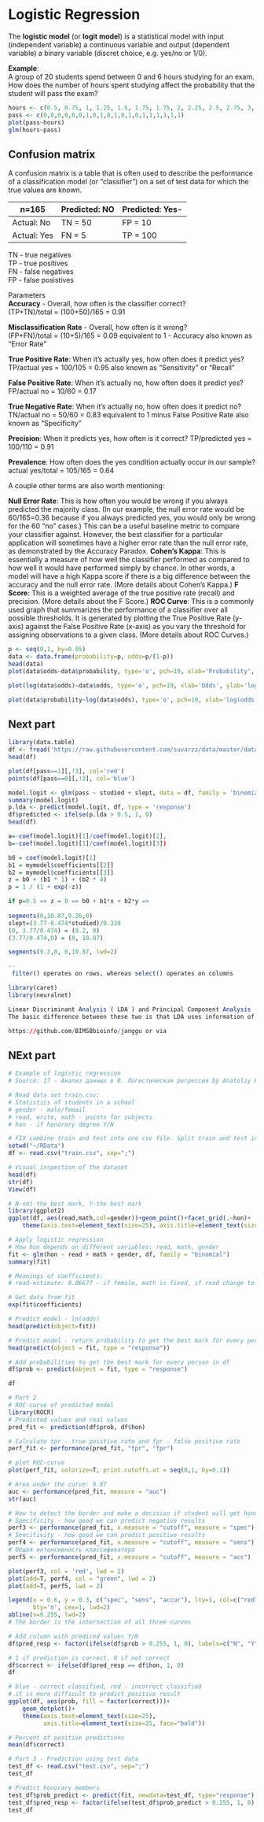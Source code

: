 # Logistic Regression

The **logistic model** (or **logit model**) is a statistical model with input (independent variable) 
a continuous variable and output (dependent variable) a binary variable (discret choice, e.g. yes/no or 1/0).

**Example**:  
A group of 20 students spend between 0 and 6 hours studying for an exam. How does the number of hours spent studying affect the probability that the student will pass the exam?  

```r
hours <- c(0.5, 0.75, 1, 1.25, 1.5, 1.75, 1.75, 2, 2.25, 2.5, 2.75, 3, 3.25, 3.5, 4, 4.25, 4.5, 4.75, 5, 5.5)
pass <- c(0,0,0,0,0,0,1,0,1,0,1,0,1,0,1,1,1,1,1,1)
plot(pass~hours)
glm(hours~pass)
```

## Confusion matrix  
A confusion matrix is a table that is often used to describe the performance of a classification model (or "classifier") on a set of test data for which the true values are known.  

| n=165       | Predicted: NO | Predicted: Yes-|
|-------------|---------------|----------------|
| Actual: No  | TN = 50       | FP = 10        |
| Actual: Yes | FN = 5        | TP = 100       |

TN - true negatives  
TP - true positives  
FN - false negatives  
FP - false posistives  

Parameters  
**Accuracy** - Overall, how often is the classifier correct?  
(TP+TN)/total = (100+50)/165 = 0.91

**Misclassification Rate** - Overall, how often is it wrong?  
(FP+FN)/total = (10+5)/165 = 0.09
equivalent to 1 - Accuracy
also known as "Error Rate"

**True Positive Rate**: When it's actually yes, how often does it predict yes?
TP/actual yes = 100/105 = 0.95
also known as "Sensitivity" or "Recall"

**False Positive Rate**: When it's actually no, how often does it predict yes?
FP/actual no = 10/60 = 0.17

**True Negative Rate**: When it's actually no, how often does it predict no?
TN/actual no = 50/60 = 0.83
equivalent to 1 minus False Positive Rate
also known as "Specificity"

**Precision**: When it predicts yes, how often is it correct?
TP/predicted yes = 100/110 = 0.91

**Prevalence**: How often does the yes condition actually occur in our sample?
actual yes/total = 105/165 = 0.64

A couple other terms are also worth mentioning:

**Null Error Rate**: This is how often you would be wrong if you always predicted the majority class. (In our example, the null error rate would be 60/165=0.36 because if you always predicted yes, you would only be wrong for the 60 "no" cases.) This can be a useful baseline metric to compare your classifier against. However, the best classifier for a particular application will sometimes have a higher error rate than the null error rate, as demonstrated by the Accuracy Paradox.
**Cohen's Kappa**: This is essentially a measure of how well the classifier performed as compared to how well it would have performed simply by chance. In other words, a model will have a high Kappa score if there is a big difference between the accuracy and the null error rate. (More details about Cohen's Kappa.)
**F Score**: This is a weighted average of the true positive rate (recall) and precision. (More details about the F Score.)
**ROC Curve**: This is a commonly used graph that summarizes the performance of a classifier over all possible thresholds. It is generated by plotting the True Positive Rate (y-axis) against the False Positive Rate (x-axis) as you vary the threshold for assigning observations to a given class. (More details about ROC Curves.)

```r
p <- seq(0,1, by=0.05)
data <- data.frame(probability=p, odds=p/(1-p))
head(data)
plot(data$odds~data$probability, type='o', pch=19, xlab='Probability', ylab='Odds')

plot(log(data$odds)~data$odds, type='o', pch=19, xlab='Odds', ylab='log(odds)')

plot(data$probability~log(data$odds), type='o', pch=19, xlab='log(odds)', ylab='Probability')

```

## Next part

```r
library(data.table)
df <- fread('https://raw.githubusercontent.com/suvarzz/data/master/data_classification.csv', header=T, sep=",")
head(df)

plot(df[pass==1][,!3], col='red')
points(df[pass==0][,!3], col='blue')

model.logit <- glm(pass ~ studied + slept, data = df, family = 'binomial')
summary(model.logit)
p.lda <- predict(model.logit, df, type = 'response')
df$predicted <- ifelse(p.lda > 0.5, 1, 0)
head(df)

a=-coef(model.logit)[1]/coef(model.logit)[2],
b=-coef(model.logit)[1]/coef(model.logit)[3])

b0 = coef(model.logit)[1]
b1 = mymodel$coefficients[[2]]
b2 = mymodel$coefficients[[3]]
z = b0 + (b1 * 1) + (b2 * 4)
p = 1 / (1 + exp(-z))

if p=0.5 => z = 0 => b0 + b1*x + b2*y => 
  
segments(0,10.87,9.26,0)
slept=(3.77-0.474*studied)/0.338
(0, 3.77/0.474) = (9.2, 0)
(3.77/0.474,0) = (0, 10.87)

segments(9.2,0, 0,10.87, lwd=2)

--
 filter() operates on rows, whereas select() operates on columns

library(caret)
library(neuralnet)

Linear Discriminant Analysis ( LDA ) and Principal Component Analysis ( PCA )
The basic difference between these two is that LDA uses information of classes to find new features in order to maximize its separability while PCA uses the variance of each feature to do the same. In this context, LDA can be consider a supervised algorithm and PCA an unsupervised algorithm.

https://github.com/BIMSBbioinfo/janggu or via
```

## NExt part
```r
# Example of logistic regression
# Source: 17 - Анализ данных в R. Логистическая регрессия by Anatoliy Karpov

# Read data set train.csv:
# Statistics of students in a school
# gender - male/femail
# read, write, math - points for subjects
# hon - if honorary degree Y/N

# FIX combine train and test into one csv file. Split train and test inside this script
setwd("~/RData")
df <- read.csv("train.csv", sep=";")

# Visual inspection of the dataset
head(df)
str(df)
View(df)

# N-not the best mark, Y-the best mark
library(ggplot2)
ggplot(df, aes(read,math,col=gender))+geom_point()+facet_grid(.~hon)+
    theme(axis.text=element_text(size=25), axis.title=element_text(size=25, face='bold'))

# Apply logistic regression
# How hon depends on different variables: read, math, gender
fit <- glm(hon ~ read + math + gender, df, family = "binomial")
summary(fit)

# Meanings of coefficients:
# read-estimate: 0.06677 - if female, math is fixed, if read change to 1, then ln(odds) will be changed to 0.06677

# Get data from fit
exp(fit$coefficients)

# Predict model - ln(odds)
head(predict(object=fit))

# Predict model - return probability to get the best mark for every person
head(predict(object = fit, type = "response"))

# Add probabilities to get the best mark for every person in df
df$prob <- predict(object = fit, type = "response")

df

# Part 2
# ROC-curve of predicted model
library(ROCR)
# Predicted values and real values
pred_fit <- prediction(df$prob, df$hon)

# Calculate tpr - true positive rate and fpr - false positive rate
perf_fit <- performance(pred_fit, "tpr", "fpr")

# plot ROC-curve
plot(perf_fit, colorize=T, print.cutoffs.at = seq(0,1, by=0.1))

# Area under the curve: 0.87
auc <- performance(pred_fit, measure = "auc")
str(auc)

# How to detect the border and make a decision if student will get honorary degree
# Specificity - how good we can predict negative results
perf3 <- performance(pred_fit, x.measure = "cutoff", measure = "spec")
# Sencitivity - how good we can predict positive results
perf4 <- performance(pred_fit, x.measure = "cutoff", measure = "sens")
# Общая интенсивность классификатора
perf5 <- performance(pred_fit, x.measure = "cutoff", measure = "acc")

plot(perf3, col = 'red', lwd = 2)
plot(add=T, perf4, col = "green", lwd = 2)
plot(add=T, perf5, lwd = 2)

legend(x = 0.6, y = 0.3, c("spec", "sens", "accur"), lty=1, col=c("red", "green", "black"),
       bty='n', cex=1, lwd=2)
abline(v=0.255, lwd=2)
# The border is the intersection of all three curves

# Add column with prediced values Y/N
df$pred_resp <- factor(ifelse(df$prob > 0.255, 1, 0), labels=c("N", "Y"))

# 1 if prediction is correct, 0 if not correct
df$correct <- ifelse(df$pred_resp == df$hon, 1, 0)
df

# blue - correct classified, red - incorrect classified
# it is more difficult to predict positive result
ggplot(df, aes(prob, fill = factor(correct)))+
    geom_dotplot()+
    theme(axis.text=element_text(size=25),
          axis.title=element_text(size=25, face="bold"))

# Percent of positive predictions
mean(df$correct)

# Part 3 - Prediction using test data
test_df <- read.csv("test.csv", sep=";")
test_df

# Predict honorary members
test_df$prob_predict <- predict(fit, newdata=test_df, type="response")
test_df$pred_resp <- factor(ifelse(test_df$prob_predict > 0.255, 1, 0), labels=c("N", "Y"))
test_df
```